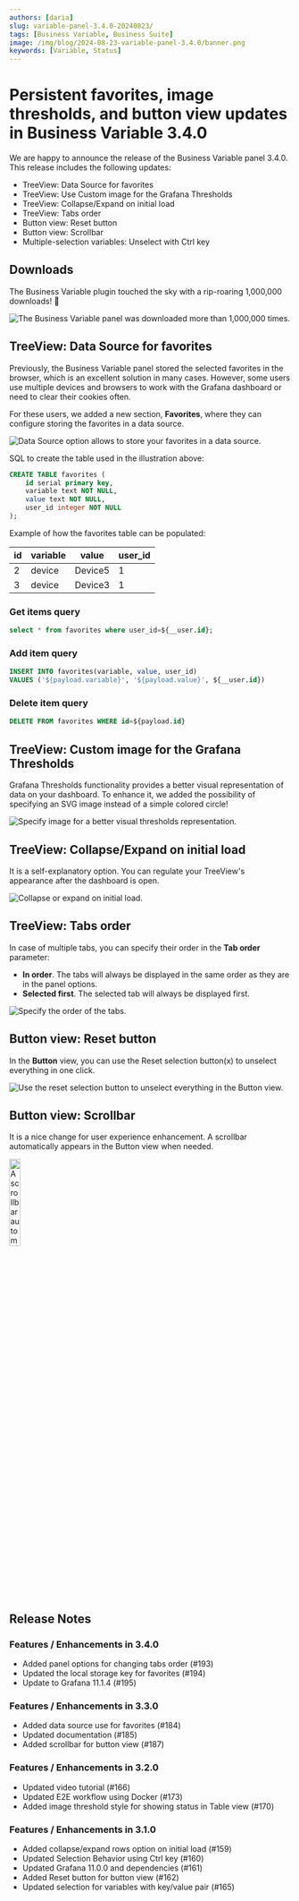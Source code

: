 ```yaml
---
authors: [daria]
slug: variable-panel-3.4.0-20240823/
tags: [Business Variable, Business Suite]
image: /img/blog/2024-08-23-variable-panel-3.4.0/banner.png
keywords: [Variable, Status]
---
```



# Persistent favorites, image thresholds, and button view updates in Business Variable 3.4.0

We are happy to announce the release of the Business Variable panel 3.4.0. This release includes the following updates:

- TreeView: Data Source for favorites
- TreeView: Use Custom image for the Grafana Thresholds
- TreeView: Collapse/Expand on initial load
- TreeView: Tabs order
- Button view: Reset button
- Button view: Scrollbar
- Multiple-selection variables: Unselect with Ctrl key

## Downloads

The Business Variable plugin touched the sky with a rip-roaring 1,000,000 downloads! :clap:

<Image
  title="The Business Variable panel was downloaded more than 1,000,000 times."
  src="/img/blog/2024-08-23-variable-panel-3.4.0/downloads.png"
/>

## TreeView: Data Source for favorites

Previously, the Business Variable panel stored the selected favorites in the browser, which is an excellent solution in many cases.
However, some users use multiple devices and browsers to work with the Grafana dashboard or need to clear their cookies often.

For these users, we added a new section, **Favorites**, where they can configure storing the favorites in a data source.

<Image
  title="Data Source option allows to store your favorites in a data source."
  src="/img/blog/2024-08-23-variable-panel-3.4.0/fav.png"
/>

SQL to create the table used in the illustration above:

```sql
CREATE TABLE favorites (
    id serial primary key,
    variable text NOT NULL,
    value text NOT NULL,
    user_id integer NOT NULL
);
```

Example of how the favorites table can be populated:

| id  | variable | value   | user_id |
| --- | -------- | ------- | ------- |
| 2   | device   | Device5 | 1       |
| 3   | device   | Device3 | 1       |

### Get items query

```sql
select * from favorites where user_id=${__user.id};
```

### Add item query

```sql
INSERT INTO favorites(variable, value, user_id)
VALUES ('${payload.variable}', '${payload.value}', ${__user.id})
```

### Delete item query

```sql
DELETE FROM favorites WHERE id=${payload.id}
```

## TreeView: Custom image for the Grafana Thresholds

Grafana Thresholds functionality provides a better visual representation of data on your dashboard. To enhance it, we added the possibility of specifying an SVG image instead of a simple colored circle!

<Image
  title="Specify image for a better visual thresholds representation."
  src="/img/blog/2024-08-23-variable-panel-3.4.0/img.png"
/>

## TreeView: Collapse/Expand on initial load

It is a self-explanatory option. You can regulate your TreeView's appearance after the dashboard is open.

<Image
  title="Collapse or expand on initial load."
  src="/img/blog/2024-08-23-variable-panel-3.4.0/col-exp.png"
/>

## TreeView: Tabs order

In case of multiple tabs, you can specify their order in the **Tab order** parameter:

- **In order**. The tabs will always be displayed in the same order as they are in the panel options.
- **Selected first**. The selected tab will always be displayed first.

<Image
  title="Specify the order of the tabs."
  src="/img/blog/2024-08-23-variable-panel-3.4.0/order.png"
/>

## Button view: Reset button

In the **Button** view, you can use the Reset selection button(x) to unselect everything in one click.

<Image
  title="Use the reset selection button to unselect everything in the Button view."
  src="/img/blog/2024-08-23-variable-panel-3.4.0/reset.png"
/>

## Button view: Scrollbar

It is a nice change for user experience enhancement. A scrollbar automatically appears in the Button view when needed.

<Image
  title="A scrollbar automatically appears in the Button view when needed."
  src="/img/blog/2024-08-23-variable-panel-3.4.0/scroll.png"
  width="20%"
/>

<GettingStarted />

<Tutorial />

## Release Notes

### Features / Enhancements in 3.4.0

- Added panel options for changing tabs order (#193)
- Updated the local storage key for favorites (#194)
- Update to Grafana 11.1.4 (#195)

### Features / Enhancements in 3.3.0

- Added data source use for favorites (#184)
- Updated documentation (#185)
- Added scrollbar for button view (#187)

### Features / Enhancements in 3.2.0

- Updated video tutorial (#166)
- Updated E2E workflow using Docker (#173)
- Added image threshold style for showing status in Table view (#170)

### Features / Enhancements in 3.1.0

- Added collapse/expand rows option on initial load (#159)
- Updated Selection Behavior using Ctrl key (#160)
- Updated Grafana 11.0.0 and dependencies (#161)
- Added Reset button for button view (#162)
- Updated selection for variables with key/value pair (#165)

<Feedback />
